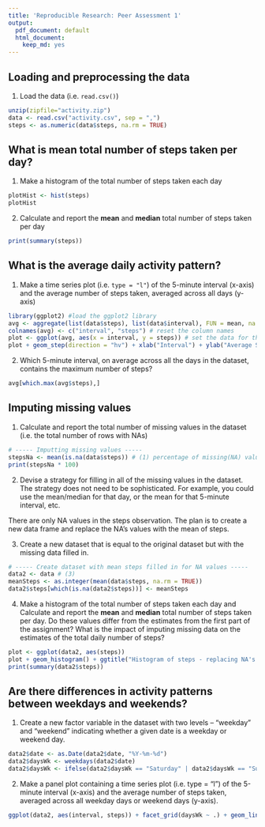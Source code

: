 ```yaml
---
title: 'Reproducible Research: Peer Assessment 1'
output:
  pdf_document: default
  html_document:
    keep_md: yes
---
```



## Loading and preprocessing the data
1. Load the data (i.e. `read.csv()`)
```r
unzip(zipfile="activity.zip")
data <- read.csv("activity.csv", sep = ",")
steps <- as.numeric(data$steps, na.rm = TRUE)
```
## What is mean total number of steps taken per day?
1. Make a histogram of the total number of steps taken each day
```r
plotHist <- hist(steps)
plotHist
```
2. Calculate and report the **mean** and **median** total number of steps taken per day
```r
print(summary(steps))
```
## What is the average daily activity pattern?
1. Make a time series plot (i.e. `type = "l"`) of the 5-minute interval (x-axis) and the average number of steps taken, averaged across all days (y-axis)
```r
library(ggplot2) #load the ggplot2 library
avg <- aggregate(list(data$steps), list(data$interval), FUN = mean, na.rm = TRUE) #set the mean for each interval in the dataset and assign it to "avg"
colnames(avg) <- c("interval", "steps") # reset the column names
plot <- ggplot(avg, aes(x = interval, y = steps)) # set the data for the plot using ggplot to the variable "plot"
plot + geom_step(direction = "hv") + xlab("Interval") + ylab("Average Steps") + ggtitle("Average Steps at each interval")
```
2. Which 5-minute interval, on average across all the days in the dataset, contains the maximum number of steps?
```r
avg[which.max(avg$steps),]
```

## Imputing missing values
1. Calculate and report the total number of missing values in the dataset (i.e. the total number of rows with NAs)
```r
# ----- Imputting missing values -----
stepsNa <- mean(is.na(data$steps)) # (1) percentage of missing(NA) values in the dataset
print(stepsNa * 100)
```
2. Devise a strategy for filling in all of the missing values in the dataset. The strategy does not need to be sophisticated. For example, you could use the mean/median for that day, or the mean for that 5-minute interval, etc.

There are only NA values in the steps observation. 
The plan is to create a new data frame and replace the NA's values with the mean of steps.

3. Create a new dataset that is equal to the original dataset but with the missing data filled in.
```r
# ----- Create dataset with mean steps filled in for NA values -----
data2 <- data # (3)
meanSteps <- as.integer(mean(data$steps, na.rm = TRUE))
data2$steps[which(is.na(data2$steps))] <- meanSteps
```
4. Make a histogram of the total number of steps taken each day and Calculate and report the **mean** and **median** total number of steps taken per day. Do these values differ from the estimates from the first part of the assignment? What is the impact of imputing missing data on the estimates of the total daily number of steps?
```r
plot <- ggplot(data2, aes(steps))
plot + geom_histogram() + ggtitle("Histogram of steps - replacing NA's with mean")
print(summary(data2$steps))
```
## Are there differences in activity patterns between weekdays and weekends?
1. Create a new factor variable in the dataset with two levels -- "weekday" and "weekend" indicating whether a given date is a weekday or weekend day.
```r
data2$date <- as.Date(data2$date, "%Y-%m-%d")
data2$daysWk <- weekdays(data2$date)
data2$daysWk <- ifelse(data2$daysWk == "Saturday" | data2$daysWk == "Sunday", "Weekend", "Weekday")
```
2. Make a panel plot containing a time series plot (i.e. type = "l") of the 5-minute interval (x-axis) and the average number of steps taken, averaged across all weekday days or weekend days (y-axis).
```r
ggplot(data2, aes(interval, steps)) + facet_grid(daysWk ~ .) + geom_line()
```